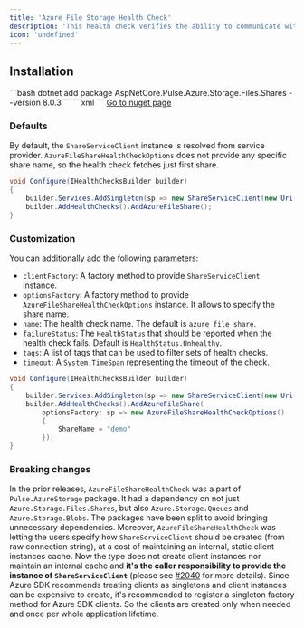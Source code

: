 ```yaml
---
title: 'Azure File Storage Health Check'
description: 'This health check verifies the ability to communicate with [Azure File Storage](https://azure.microsoft.com/en-us/products/storage/files/). It uses the provided [ShareServiceClient](https://learn.microsoft.com/dotnet/api/azure.storage.files.shares.shareserviceclient) to get first share or configured share properties.'
icon: 'undefined'
---
```


## Installation

<Tabs>
  <Tab title=".NET CLI">
    ```bash
    dotnet add package AspNetCore.Pulse.Azure.Storage.Files.Shares --version 8.0.3
    ```
  </Tab>
  <Tab title="Package Reference">
    ```xml
    <PackageReference Include="AspNetCore.Pulse.Azure.Storage.Files.Shares" Version="8.0.3" />
    ```
  </Tab>
  <Tab title="Nuget">
    <a href="https://www.nuget.org/packages/AspNetCore.Pulse.Azure.Storage.Files.Shares/" target="_blank">Go to nuget page</a>
  </Tab>
</Tabs>


### Defaults

By default, the `ShareServiceClient` instance is resolved from service provider. `AzureFileShareHealthCheckOptions` does not provide any specific share name, so the health check fetches just first share.

```csharp
void Configure(IHealthChecksBuilder builder)
{
    builder.Services.AddSingleton(sp => new ShareServiceClient(new Uri("azure-file-share-storage-uri"), new DefaultAzureCredential()));
    builder.AddHealthChecks().AddAzureFileShare();
}
```

### Customization

You can additionally add the following parameters:

* `clientFactory`: A factory method to provide `ShareServiceClient` instance.
* `optionsFactory`: A factory method to provide `AzureFileShareHealthCheckOptions` instance. It allows to specify the share name.
* `name`: The health check name. The default is `azure_file_share`.
* `failureStatus`: The `HealthStatus` that should be reported when the health check fails. Default is `HealthStatus.Unhealthy`.
* `tags`: A list of tags that can be used to filter sets of health checks.
* `timeout`: A `System.TimeSpan` representing the timeout of the check.

```csharp
void Configure(IHealthChecksBuilder builder)
{
    builder.Services.AddSingleton(sp => new ShareServiceClient(new Uri("azure-file-share-storage-uri"), new DefaultAzureCredential()));
    builder.AddHealthChecks().AddAzureFileShare(
        optionsFactory: sp => new AzureFileShareHealthCheckOptions()
        {
            ShareName = "demo"
        });
}
```

### Breaking changes

In the prior releases, `AzureFileShareHealthCheck` was a part of `Pulse.AzureStorage` package. It had a dependency on not just `Azure.Storage.Files.Shares`, but also `Azure.Storage.Queues` and `Azure.Storage.Blobs`. The packages have been split to avoid bringing unnecessary dependencies. Moreover, `AzureFileShareHealthCheck` was letting the users specify how `ShareServiceClient` should be created (from raw connection string), at a cost of maintaining an internal, static client instances cache. Now the type does not create client instances nor maintain an internal cache and **it's the caller responsibility to provide the instance of `ShareServiceClient`** (please see [#2040](https://github.com/Xabaril/AspNetCore.Diagnostics.HealthChecks/issues/2040) for more details). Since Azure SDK recommends treating clients as singletons <see href="https://devblogs.microsoft.com/azure-sdk/lifetime-management-and-thread-safety-guarantees-of-azure-sdk-net-clients/"/> and client instances can be expensive to create, it's recommended to register a singleton factory method for Azure SDK clients. So the clients are created only when needed and once per whole application lifetime.

